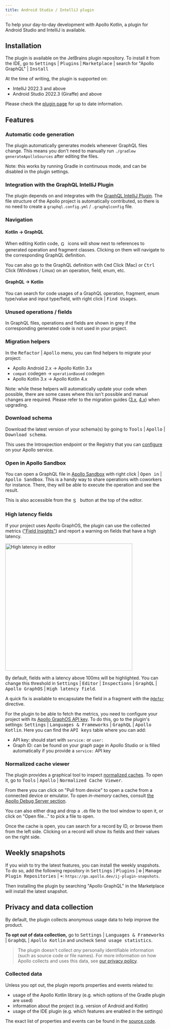 ```yaml
---
title: Android Studio / IntelliJ plugin
---
```


To help your day-to-day development with Apollo Kotlin, a plugin for Android Studio and IntelliJ is available.

## Installation

The plugin is available on the JetBrains plugin repository. To install it from the IDE, go to
<kbd>Settings</kbd> | <kbd>Plugins</kbd> | <kbd>Marketplace</kbd> | search for "Apollo GraphQL" | <kbd>Install</kbd>

At the time of writing, the plugin is supported on:

- IntelliJ 2022.3 and above
- Android Studio 2022.3 (Giraffe) and above

Please check the [plugin page](https://plugins.jetbrains.com/plugin/20645-apollo-graphql) for up to date information.

## Features

### Automatic code generation

The plugin automatically generates models whenever GraphQL files change.
This means you don't need to manually run `./gradlew generateApolloSources` after editing the files.

Note: this works by running Gradle in continuous mode, and can be disabled in the plugin settings.

<WistiaEmbed videoId="nf10iaupuj"/>

### Integration with the GraphQL IntelliJ Plugin

The plugin depends on and integrates with the [GraphQL IntelliJ Plugin](https://plugins.jetbrains.com/plugin/8097-js-graphql).
The file structure of the Apollo project is automatically contributed, so there is no need to create a `graphql.config.yml` / `.graphqlconfig` file.

<WistiaEmbed videoId="fp8zqezcty"/>

### Navigation

#### Kotlin → GraphQL

When editing Kotlin code, <img src="images/gutter-icon.png" alt="Gutter icon" width="16" valign="middle" style="display: inline; margin: 2px;"/> icons will show next to references to generated operation and fragment classes.
Clicking on them will navigate to the corresponding GraphQL definition.

You can also go to the GraphQL definition with <kbd>Cmd</kbd> Click (Mac) or <kbd>Ctrl</kbd> Click (Windows / Linux) on an operation, field, enum, etc.

<WistiaEmbed videoId="7eflcnw1zc"/>

#### GraphQL → Kotlin

You can search for code usages of a GraphQL operation, fragment, enum type/value and input type/field, with right click | <kbd>Find Usages</kbd>.

<WistiaEmbed videoId="7wp1odktye"/>

### Unused operations / fields

In GraphQL files, operations and fields are shown in grey if the corresponding generated code is not used in your project.

<WistiaEmbed videoId="s6yhssdpb4"/>

### Migration helpers

In the <kbd>Refactor</kbd> | <kbd>Apollo</kbd> menu, you can find helpers to migrate your project:

- Apollo Android 2.x → Apollo Kotlin 3.x
- `compat` codegen → `operationBased` codegen
- Apollo Kotlin 3.x → Apollo Kotlin 4.x

Note: while these helpers will automatically update your code when possible, there are some cases where this isn't possible and manual changes are required.
Please refer to the migration guides ([3.x](../migration/3.0/), [4.x](../migration/4.0/)) when upgrading.

<WistiaEmbed videoId="utkyl1uypx"/>

### Download schema

Download the latest version of your schema(s) by going to <kbd>Tools</kbd> | <kbd>Apollo</kbd> | <kbd>Download schema</kbd>.

This uses the Introspection endpoint or the Registry that you can [configure](../advanced/plugin-configuration#downloading-a-schema) on your Apollo service. 

### Open in Apollo Sandbox

You can open a GraphQL file in [Apollo Sandbox](https://studio.apollographql.com/sandbox/explorer) with right click | <kbd>Open in</kbd> | <kbd>Apollo Sandbox</kbd>.
This is a handy way to share operations with coworkers for instance. There, they will be able to execute the operation and see the result.

This is also accessible from the <img src="images/open-in-sandbox.png" alt="Sandbox icon" width="16" valign="middle" style="display: inline; margin: 2px;"/> button at the top of the editor.

### High latency fields

If your project uses Apollo GraphOS, the plugin can use the collected metrics (["Field Insights"](https://www.apollographql.com/docs/graphos/metrics/field-usage)) and report a warning on fields that have a high latency.

<img src="images/high-latency-field-editor.png" width="400" alt="High latency in editor"/>

By default, fields with a latency above 100ms will be highlighted. You can change this threshold in <kbd>Settings</kbd> | <kbd>Editor</kbd> | <kbd>Inspections</kbd> | <kbd>GraphQL</kbd> | <kbd>Apollo GraphOS</kbd> | <kbd>High latency field</kbd>.

A quick fix is available to encapsulate the field in a fragment with the [`@defer`](../fetching/defer) directive.

For the plugin to be able to fetch the metrics, you need to configure your project with its [Apollo GraphOS API key](https://www.apollographql.com/docs/graphos/api-keys/). To do this, go to the plugin's settings: <kbd>Settings</kbd> | <kbd>Languages & Frameworks</kbd> | <kbd>GraphQL</kbd> | <kbd>Apollo Kotlin</kbd>. Here you can find the <kbd>API keys</kbd> table where you can add:
- API key: should start with `service:` or `user:`
- Graph ID: can be found on your graph page in Apollo Studio or is filled automatically if you provide a `service:` API key

### Normalized cache viewer

The plugin provides a graphical tool to inspect [normalized caches](../caching/normalized-cache). To open it, go to <kbd>Tools</kbd> | <kbd>Apollo</kbd> | <kbd>Normalized Cache Viewer</kbd>.

From there you can click on "Pull from device" to open a cache from a connected device or emulator.
To open _in-memory_ caches, consult [the Apollo Debug Server section](apollo-debug-server).

You can also either drag and drop a `.db` file to the tool window to open it, or click on "Open file..." to pick a file to open.

Once the cache is open, you can search for a record by ID, or browse them from the left side. Clicking on a record will show its fields and their values on the right side.

<WistiaEmbed videoId="5dyx4qu9ue"/>

## Weekly snapshots

If you wish to try the latest features, you can install the weekly snapshots. To do so, add the following repository in <kbd>Settings</kbd> | <kbd>Plugins</kbd> | <kbd>⚙</kbd>️ | <kbd>Manage Plugin Repositories</kbd> | <kbd>+</kbd>: `https://go.apollo.dev/ij-plugin-snapshots`.

Then installing the plugin by searching "Apollo GraphQL" in the Marketplace will install the latest snapshot.

## Privacy and data collection

By default, the plugin collects anonymous usage data to help improve the product.

**To opt out of data collection,** go to <kbd>Settings</kbd> | <kbd>Languages & Frameworks</kbd> | <kbd>
GraphQL</kbd> | <kbd>Apollo Kotlin</kbd> and uncheck <kbd>Send usage statistics</kbd>.

> The plugin doesn't collect *any* personally identifiable information (such as source code or file names). For more
> information on how Apollo collects and uses this data,
> see [our privacy policy](https://www.apollographql.com/docs/graphos/data-privacy/).

### Collected data

Unless you opt out, the plugin reports properties and events related to:

- usage of the Apollo Kotlin library (e.g. which options of the Gradle plugin are used)
- information about the project (e.g. version of Android and Kotlin)
- usage of the IDE plugin (e.g. which features are enabled in the settings)

The exact list of properties and events can be found in
the [source code](https://github.com/apollographql/apollo-kotlin/blob/main/intellij-plugin/src/main/kotlin/com/apollographql/ijplugin/telemetry/TelemetrySession.kt).
